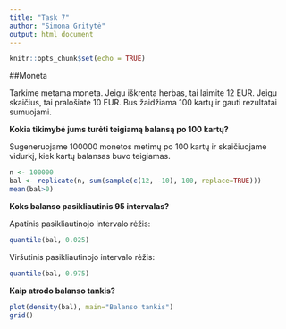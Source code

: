 ```yaml
---
title: "Task 7"
author: "Simona Gritytė"
output: html_document
---
```


```r
knitr::opts_chunk$set(echo = TRUE)
```

##Moneta

Tarkime metama moneta. Jeigu iškrenta herbas, tai laimite 12 EUR. Jeigu skaičius, tai pralošiate 10 EUR. Bus žaidžiama 100 kartų ir gauti rezultatai sumuojami.

**Kokia tikimybė jums turėti teigiamą balansą po 100 kartų?**

Sugeneruojame 100000 monetos metimų po 100 kartų ir skaičiuojame vidurkį, kiek kartų balansas buvo teigiamas.

```r
n <- 100000
bal <- replicate(n, sum(sample(c(12, -10), 100, replace=TRUE)))
mean(bal>0)
```

**Koks balanso pasikliautinis 95 intervalas?**

Apatinis pasikliautinojo intervalo rėžis:

```r
quantile(bal, 0.025)
```

Viršutinis pasikliautinojo intervalo rėžis:

```r
quantile(bal, 0.975)
```

**Kaip atrodo balanso tankis?**

```r
plot(density(bal), main="Balanso tankis")
grid()
```